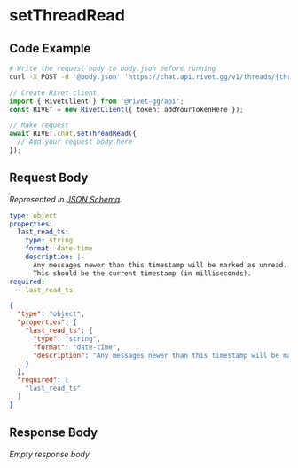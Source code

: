 
# setThreadRead

## Code Example

<CodeGroup title='Request' tag='POST' label='https://chat.api.rivet.gg/v1/threads/{thread_id}/read'>

```bash {{ title: 'cURL' }}
# Write the request body to body.json before running
curl -X POST -d '@body.json' 'https://chat.api.rivet.gg/v1/threads/{thread_id}/read'
```

```ts
// Create Rivet client
import { RivetClient } from '@rivet-gg/api';
const RIVET = new RivetClient({ token: addYourTokenHere });

// Make request
await RIVET.chat.setThreadRead({
  // Add your request body here
});
```

</CodeGroup>


## Request Body

_Represented in [JSON Schema](https://json-schema.org/)._

<CodeGroup title='Request'>

```yaml
type: object
properties:
  last_read_ts:
    type: string
    format: date-time
    description: |-
      Any messages newer than this timestamp will be marked as unread.
      This should be the current timestamp (in milliseconds).
required:
  - last_read_ts

```

```json
{
  "type": "object",
  "properties": {
    "last_read_ts": {
      "type": "string",
      "format": "date-time",
      "description": "Any messages newer than this timestamp will be marked as unread.\nThis should be the current timestamp (in milliseconds)."
    }
  },
  "required": [
    "last_read_ts"
  ]
}
```

</CodeGroup>


## Response Body

_Empty response body._
